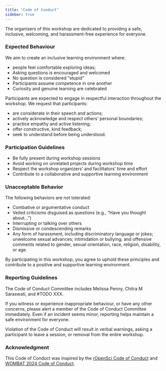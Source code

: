 ```yaml
---
title: "Code of Conduct"
sidebar: true
---
```


The organisers of this workshop are dedicated to providing a safe, inclusive, welcoming, and harassment-free experience for everyone. 

### Expected Behaviour 

We aim to create an inclusive learning environment where:

-   people feel comfortable exploring ideas;
-   Asking questions is encouraged and welcomed
-   No question is considered "stupid"
-   Participants assume competence in one another
-   Curiosity and genuine learning are celebrated

Participants are expected to engage in respectful interaction throughout the workshop. We request that participants:

-   are considerate in their speech and actions;
-   actively acknowledge and respect others' personal boundaries;
-   practice empathy and active listening;
-   offer constructive, kind feedback;
-   seek to understand before being understood.

### Participation Guidelines

-   Be fully present during workshop sessions
-   Avoid working on unrelated projects during workshop time
-   Respect the workshop organizers' and facilitators' time and effort
-   Contribute to a collaborative and supportive learning environment

### Unacceptable Behavior

The following behaviors are not tolerated:

-   Combative or argumentative conduct
-   Veiled criticisms disguised as questions (e.g., "Have you thought about...")
-   Interrupting or talking over others
-   Dismissive or condescending remarks
-   Any form of harassment, including discriminatory language or jokes; unwelcome sexual advances; intimidation or bullying; and offensive comments related to gender, sexual orientation, race, religion, disability, or age.

By participating in this workshop, you agree to uphold these principles and contribute to a positive and supportive learning environment. 

### Reporting Guidelines 

The Code of Conduct Committee includes Melissa Penny, Chitra M Saraswati, and #TODO XXX. 

If you witness or experience inappropriate behaviour, or have any other concerns, please alert a member of the Code of Conduct Committee immediately. Even if an incident seems minor, reporting helps maintain a safe environment for everyone. 

Violation of the Code of Conduct will result in verbal warnings, asking a participant to leave a session, or removal from the entire workshop. 

### Acknowledgment 

This Code of Conduct was inspired by the [rOpenSci Code of Conduct](https://ropensci.org/code-of-conduct/) and [WOMBAT 2024 Code of Conduct](https://wombat2024.numbat.space/code_of_conduct.html). 
